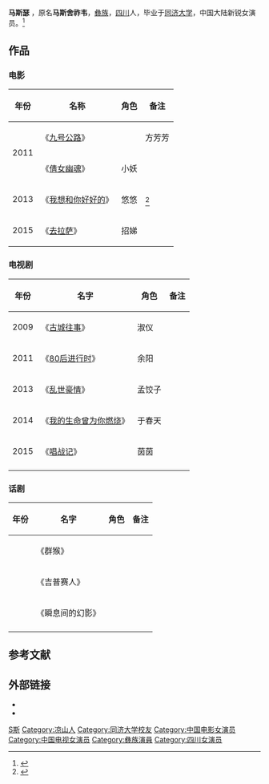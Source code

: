 {{艺人<!--导演、男演员、女演员、男歌手、女歌手、节目主持-->
| 图片     = 
| 图片简介 = 
| 姓名     = 马斯瑟
| 类型     = 女演员
| 原名     = 马斯舍祚韦
| 英文名   = 
| 綽號     = 
| 国籍     = {{PRC}}
| 民族     = [[彝族|彝族]]
| 出生日期 = <!-- {{birth date and age|||}} 或 {{Birth year and age|}}  -->
| 出生地点 = [[四川省|四川省]][[凉山彝族自治州|凉山彝族自治州]]
| 逝世日期 = <!--卒年在前生年在后{{death date and age|}} -->
| 逝世地点 = 
| 职业     = 演员
| 语言     = 汉语、彝语
| 教育程度 = [[同济大学|同济大学]]
| 宗教信仰 = 
| 配偶     = <!--  {{marriage|姓名||}}  -->
| 儿女     = 
| 父母     = 
| 活跃年代 = 2010年至今
| 代表作   = 《古城往事》<br />《倩女幽魂》<br />《九号公路》
| 经纪公司 = 英皇（北京）文化发展有限公司
| 奖项     =  <!--  {{Awards|award= |year= |title= }} -->
| 网站     = <!-- {{URL|www.example.com}} -->
| IMDb     = 
}}

'''马斯瑟'''<!-- {{BD|||||catIdx=M}} -->，原名'''马斯舍祚韦'''，[[彝族|彝族]]，[[四川省|四川]]人，毕业于[[同济大学|同济大学]]，中国大陆新锐女演员。<ref>{{cite news|author=|url=http://city.lsrb.cn/html/2013-08/28/content_48317.htm|title=凉山彝族妹子马斯瑟靓丽参赛|newspaper=凉山城市新报|accessdate=2015-01-03|date=2013-08-28|deadurl=yes|archiveurl=https://web.archive.org/web/20150103105322/http://city.lsrb.cn/html/2013-08/28/content_48317.htm|archivedate=2015-01-03}}</ref>

==作品==
=== 电影 ===
{| class="wikitable"
|-
! 年份 !! 名称 !! 角色 !! 备注
|-
|rowspan="2"| 2011 || 《[[九号公路|九号公路]]》  ||  || 方芳芳 || 
|-
| 《[[倩女幽魂_(2011年电影)|倩女幽魂]]》 || 小妖 ||
|-
| 2013 || 《[[我想和你好好的|我想和你好好的]]》 || 悠悠 || <ref>{{cite news|author= |url=http://ent.qq.com/a/20130912/018157.htm |title=《好好的》定档10月12日 发布“解腻”版预告 |newspaper=腾讯网|accessdate=2015-01-03 |date=2013-09-12 }}</ref>
|-
|  2015 || 《[[去拉萨|去拉萨]]》 || 招娣 ||    
|}

=== 电视剧 ===
{| class="wikitable"
|-
! 年份 !! 名字  !! 角色 !! 备注
|-
| 2009 || 《[[古城往事|古城往事]]》 || 淑仪  ||   
|-
| 2011 || 《[[80后进行时|80后进行时]]》 || 余阳  ||      
|-
| 2013 || 《[[乱世豪情|乱世豪情]]》 ||  孟饺子 ||      
|-
| 2014 || 《[[我的生命曾为你燃烧|我的生命曾为你燃烧]]》 || 于春天 ||    
|-
| 2015 || 《[[唱战记|唱战记]]》 || 茵茵 ||      
|-
|}

===话剧===
{| class="wikitable"
|-
! 年份 !! 名字 !! 角色 !! 备注
|-
|  || 《群猴》 ||  ||     
|-
|  || 《吉普赛人》 ||  ||      
|-
|  || 《瞬息间的幻影》||  ||      
|-
|}

==参考文献==
{{reflist}}

==外部链接==
*{{Sinaweibo|masise}}
*{{Douban people|1334598}}

{{DEFAULTSORT:M马}}
[[Category:马姓|S斯]]
[[Category:凉山人|Category:凉山人]]
[[Category:同济大学校友|Category:同济大学校友]]
[[Category:中国电影女演员|Category:中国电影女演员]]
[[Category:中国电视女演员|Category:中国电视女演员]]
[[Category:彝族演員|Category:彝族演員]]
[[Category:四川女演员|Category:四川女演员]]